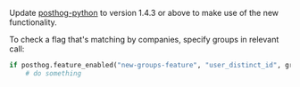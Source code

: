 Update [posthog-python](/docs/integrate/server/python) to version 1.4.3 or above to make use of the new functionality.

To check a flag that's matching by companies, specify groups in relevant call:

```python
if posthog.feature_enabled("new-groups-feature", "user_distinct_id", groups={"company": "id:5"}):
    # do something
```
